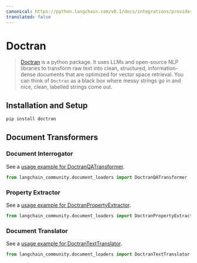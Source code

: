 ```yaml
---
canonical: https://python.langchain.com/v0.1/docs/integrations/providers/doctran
translated: false
---
```


# Doctran

>[Doctran](https://github.com/psychic-api/doctran) is a python package. It uses LLMs and open-source
> NLP libraries to transform raw text into clean, structured, information-dense documents
> that are optimized for vector space retrieval. You can think of `Doctran` as a black box where
> messy strings go in and nice, clean, labelled strings come out.

## Installation and Setup

```bash
pip install doctran
```

## Document Transformers

### Document Interrogator

See a [usage example for DoctranQATransformer](/docs/integrations/document_transformers/doctran_interrogate_document).

```python
from langchain_community.document_loaders import DoctranQATransformer
```

### Property Extractor

See a [usage example for DoctranPropertyExtractor](/docs/integrations/document_transformers/doctran_extract_properties).

```python
from langchain_community.document_loaders import DoctranPropertyExtractor
```

### Document Translator

See a [usage example for DoctranTextTranslator](/docs/integrations/document_transformers/doctran_translate_document).

```python
from langchain_community.document_loaders import DoctranTextTranslator
```